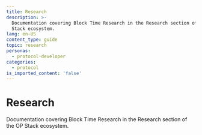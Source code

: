 ```yaml
---
title: Research
description: >-
  Documentation covering Block Time Research in the Research section of the OP
  Stack ecosystem.
lang: en-US
content_type: guide
topic: research
personas:
  - protocol-developer
categories:
  - protocol
is_imported_content: 'false'
---
```



# Research

Documentation covering Block Time Research in the Research section of the OP Stack ecosystem.

<Cards>
  <Card title="Block time research" href="/stack/research/block-time-research" />
</Cards>

